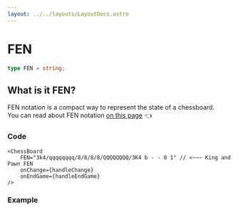 ```yaml
---
layout: ../../layouts/LayoutDocs.astro
---
```



# FEN

```ts
type FEN = string;
```

## What is it FEN?
FEN notation is a compact way to represent the state of a chessboard. <br/>
You can read about FEN notation [on this page](https://en.wikipedia.org/wiki/Forsyth%E2%80%93Edwards_Notation) 👈

### Code
```tsx
<ChessBoard 
    FEN="3k4/qqqqqqqq/8/8/8/8/QQQQQQQQ/3K4 b - - 0 1" // <~~~ King and Pawn FEN
    onChange={handleChange}
    onEndGame={handleEndGame}
/>
```
### Example
<div class="component-preview">
    <ChessBoardClonsFEN client:load />
</div>

